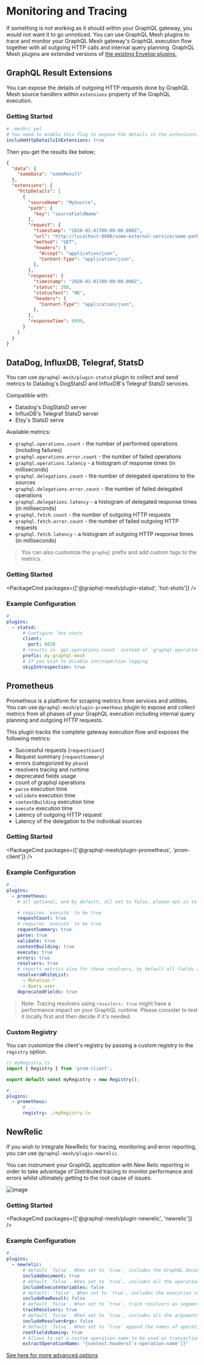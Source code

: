 
# Monitoring and Tracing

If something is not working as it should within your GraphQL gateway, you would not want it to go unnoticed.
You can use GraphQL Mesh plugins to trace and monitor your GraphQL Mesh gateway's GraphQL execution flow together with all outgoing HTTP calls and internal query planning.
GraphQL Mesh plugins are extended versions of [the existing Envelop plugins.](https://www.envelop.dev/docs/guides/monitoring-and-tracing)

## GraphQL Result Extensions

You can expose the details of outgoing HTTP requests done by GraphQL Mesh source handlers within `extensions` property of the GraphQL execution.

### Getting Started

```yaml
# .meshrc.yml
# You need to enable this flag to expose the details in the extensions.
includeHttpDetailsInExtensions: true
```

Then you get the results like below;
```json
{
  "data": {
    "someData": "someResult"
  },
  "extensions": {
    "httpDetails": [
      {
        "sourceName": "MySource",
        "path": {
          "key": "sourceFieldName"
        },
        "request": {
          "timestamp": "2020-01-01T00:00:00.000Z",
          "url": "http://localhost:8080/some-external-service/some-path",
          "method": "GET",
          "headers": {
            "Accept": "application/json",
            "Content-Type": "application/json",
          },
        },
        "response": {
          "timestamp": "2020-01-01T00:00:00.000Z",
          "status": 200,
          "statusText": "OK",
          "headers": {
            "Content-Type": "application/json",
          },
        },
        "responseTime": 9999,
      }
    ]
  }
}
```

## DataDog, InfluxDB, Telegraf, StatsD

You can use `@graphql-mesh/plugin-statsd` plugin to collect and send metrics to Datadog's DogStatsD and InfluxDB's Telegraf StatsD services.

Compatible with:

- Datadog's DogStatsD server
- InfluxDB's Telegraf StatsD server
- Etsy's StatsD serve

Available metrics:

- `graphql.operations.count` - the number of performed operations (including failures)
- `graphql.operations.error.count` - the number of failed operations
- `graphql.operations.latency` - a histogram of response times (in milliseconds)
- `graphql.delegations.count` - the number of delegated operations to the sources
- `graphql.delegations.error.count` - the number of failed delegated operations
- `graphql.delegations.latency` - a histogram of delegated response times (in milliseconds)
- `graphql.fetch.count` - the number of outgoing HTTP requests
- `graphql.fetch.error.count` - the number of failed outgoing HTTP requests
- `graphql.fetch.latency` - a histogram of outgoing HTTP response times (in milliseconds)

> You can also customize the `graphql` prefix and add custom tags to the metrics.

### Getting Started

<PackageCmd packages={['@graphql-mesh/plugin-statsd', 'hot-shots']} />

### Example Configuration

```yaml
# ...
plugins:
  - statsd:
      # Configure `hot-shots`
      client:
        port: 8020
      # results in `gql.operations.count` instead of `graphql.operations.count`
      prefix: my-graphql-mesh
      # If you wish to disable introspection logging
      skipIntrospection: true
```

## Prometheus

Prometheus is a platform for scraping metrics from services and utilities.
You can use `@graphql-mesh/plugin-prometheus` plugin to expose and collect metrics from all phases of your GraphQL execution including internal query planning and outgoing HTTP requests.

This plugin tracks the complete gateway execution flow and exposes the following metrics:
- Successful requests (`requestCount`)
- Request summary (`requestSummary`)
- errors (categorized by `phase`)
- resolvers tracing and runtime
- deprecated fields usage
- count of graphql operations
- `parse` execution time
- `validate` execution time
- `contextBuilding` execution time
- `execute` execution time
- Latency of outgoing HTTP request
- Latency of the delegation to the individual sources

### Getting Started

<PackageCmd packages={['@graphql-mesh/plugin-prometheus', 'prom-client']} />

### Example Configuration

```yaml
# ...
plugins:
  - prometheus:
    # all optional, and by default, all set to false, please opt-in to the metrics you wish to get

    # requires `execute` to be true
    requestCount: true
    # requires `execute` to be true
    requestSummary: true
    parse: true
    validate: true
    contextBuilding: true
    execute: true
    errors: true
    resolvers: true
    # reports metrics also for these resolvers, by default all fields are reported
    resolversWhiteList:
      - Mutation.*
      - Query.user
    deprecatedFields: true
```

> Note: Tracing resolvers using `resovlers: true` might have a performance impact on your GraphQL runtime. Please consider to test it locally first and then decide if it's needed.

### Custom Registry

You can customize the client's registry by passing a custom registry to the `registry` option.

```ts
// myRegistry.ts
import { Registry } from 'prom-client';

export default const myRegistry = new Registry();
```

```yaml
# ...
plugins:
  - prometheus:
      # ...
      registry: ./myRegistry.ts
```

## NewRelic

If you wish to integrate NewRelic for tracing, monitoring and error reporting, you can use `@graphql-mesh/plugin-newrelic`.

You can instrument your GraphQL application with New Relic reporting in order to take advantage of Distributed tracing to monitor performance and errors whilst ultimately getting to the root cause of issues.

![image](https://user-images.githubusercontent.com/20847995/188124061-f824e446-634c-485c-9021-392ee52c3594.png)

### Getting Started

<PackageCmd packages={['@graphql-mesh/plugin-newrelic', 'newrelic']} />

### Example Configuration

```yaml
# ...
plugins:
  - newrelic:
      # default `false`. When set to `true`, includes the GraphQL document defining the operations and fragments
      includeDocument: true
      # default `false`. When set to `true`, includes all the operation variables with their values
      includeExecuteVariables: false
      # default: `false`. When set to `true`, includes the execution result
      includeRawResult: false
      # default `false`. When set to `true`, track resolvers as segments to monitor their performance
      trackResolvers: true
      # default `false`. When set to `true`, includes all the arguments passed to resolvers with their values
      includeResolverArgs: false
      # default `false`. When set to `true` append the names of operation root fields to the transaction name
      rootFieldsNaming: true
      # Allows to set a custom operation name to be used as transaction name and attribute
      extractOperationName: "{context.headers['x-operation-name']}"
```

[See here for more advanced options](https://github.com/n1ru4l/envelop/blob/main/packages/plugins/newrelic/README.md#agent-configuration)
